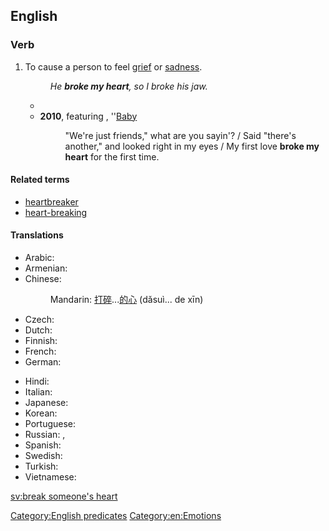 ==English==

===Verb===
{{head|en|verb|head=[[break]] [[someone]][['s]] [[heart]]}}

# {{lb|en|idiomatic}} To cause a person to feel [[grief]] or [[sadness]].
#: ''He '''broke my heart''', so I broke his jaw.''
#* {{quote-text|year=1976|author={{w|Elton John}}|title={{w|Don't Go Breaking My Heart}}|passage=Don't go '''breaking my heart''' / ''I couldn't if I tried'' / Honey if I get restless / ''Baby you're not that kind.''}}
#* '''2010''', {{w|Justin Bieber}} featuring {{w|Ludacris}}, ''[[w:Baby (Justin Bieber song)|Baby]]
#*: "We're just friends," what are you sayin'? / Said "there's another," and looked right in my eyes / My first love '''broke my heart''' for the first time.

====Related terms====
* [[heartbreaker]]
* [[heart-breaking]]

====Translations====
{{trans-top|to cause a person to feel grief or sadness}}
* Arabic: {{t-needed|ar}}
* Armenian: {{t|hy|սիրտը կոտրել|sc=Armn}}
* Chinese:
*: Mandarin: {{qualifier|break...'s heart}} [[打碎]]...[[的]][[心]] (dǎsuì... de xīn)
* Czech: {{t|cs|zlomit srdce}} {{qualifier|+ dative case}}
* Dutch: {{t|nl|iemand zijn/haar hart breken}}
* Finnish: {{t|fi|särkeä jonkun sydän}}
* French: {{t|fr|casser cœur}} {{qualifier|add pronouns [[mon]], [[ton]], etc., e.g. casser mon cœur - "to break my heart"}}
* German: {{t|de|Herz brechen}} {{qualifier|add pronouns [[mein]], [[dein]], etc., e.g. mein Herz brechen - "to break my heart"}}
{{trans-mid}}
* Hindi: {{t-needed|hi}}
* Italian: {{t+|it|accorare}}
* Japanese: {{t|ja|心を壊す|tr=こころをこわす, kokoro-o kowasu}}
* Korean: {{t-needed|ko}}
* Portuguese: {{t|pt|partir o coração de}}
* Russian: {{t+|ru|разбива́ть се́рдце|impf}}, {{t|ru|разби́ть се́рдце|impf}} {{qualifier|+ dative case or possessive pronouns used}}
* Spanish: {{t|es|partirle a alguien el corazón}}
* Swedish: {{t+|sv|krossa någons hjärta}}
* Turkish: {{t+|tr|kalbini kırmak}}
* Vietnamese: {{t-needed|vi}}
{{trans-bottom}}

[[Category:English predicates]]
[[Category:en:Emotions]]

[[sv:break someone's heart]]